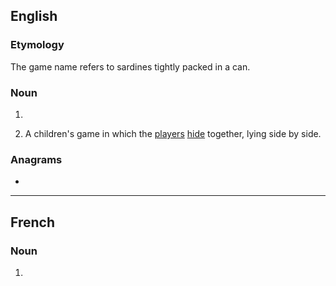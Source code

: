 ==English==

===Etymology===
The game name refers to sardines tightly packed in a can.

===Noun===
{{head|en|noun plural form}}

# {{plural of|sardine|lang=en}}
# {{lb|en|uncountable}} A children's game in which the [[player]]s [[hide]] together, lying side by side.

===Anagrams===
* {{anagrams|en|aridness}}

----

==French==

===Noun===
{{head|fr|noun plural form|g=f}}

# {{plural of|sardine|lang=fr}}